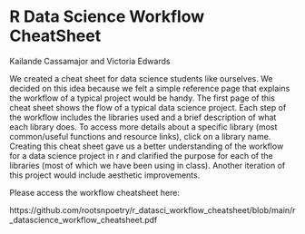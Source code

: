 # R Data Science Workflow CheatSheet

Kailande Cassamajor and Victoria Edwards

We created a cheat sheet for data science students like ourselves. We 
decided on this idea because we felt a simple reference page that 
explains the workflow of a typical project would be handy. The first 
page of this cheat sheet shows the flow of a typical data science 
project. Each step of the workflow includes the libraries used and a 
brief description of what each library does. To access more details 
about a specific library (most common/useful functions and resource 
links), click on a library name. Creating this cheat sheet gave us a better 
understanding of the workflow for a data science project in r and 
clarified the purpose for each of the libraries (most of which we have 
been using in class). Another iteration of this project would include 
aesthetic improvements.

Please access the workflow cheatsheet here:

https://github.com/rootsnpoetry/r_datasci_workflow_cheatsheet/blob/main/r_datascience_workflow_cheatsheet.pdf